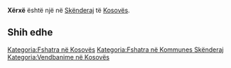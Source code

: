 {{Fshat në 
 | Emri                = Xërxë
 | EmriAlt                = 
 | NAME_SHORT_FORM=      
 | NAME_GENERIC=      
 | NAME_SORT_NAME_RO=      XERXE
 | FULL_NAME_RO = Xërxë
 | FULL_NAME_ND_RO=Xerxe
 | SORT_NAME_RG=XERXE
 | FULL_NAME_RG=Xërxë
 | FULL_NAME_ND_RG=Xerxe
 | SRP_NAME_SHORT_FORM=      
 | SRP_NAME_GENERIC=      
 | SRP_NAME_SORT_NAME_RO=      
 | SRP_FULL_NAME_RO = 
 | SRP_FULL_NAME_ND_RO=
 | SRP_SORT_NAME_RG=
 | SRP_FULL_NAME_RG=
 | SRP_FULL_NAME_ND_RG=
 | Emri (Rasa dhanore) = 
 | Figura              = 
 | Shteti              = Kosovo
 | Komuna              = Skënderaj
 | Kodi postar         = 
 | Sipërfaqja          = 

 | Popullsia           = 

 | Regj. i popullsisë  = 
 | Dend. e popullsisë  = 
 | Faqja zyrtare       = 
 <!--- Koordinatat ----> 
 | Gjerësia            = 42.349722
 | Gjatësia            = 20.570556
 | Lartësia            = 
}}
'''Xërxë''' është një [[]] në [[Skënderaj]] të [[Kosovës]].

<!-- == Gjeografia == -->
<!-- == Historia == -->
<!-- == Demografia == -->
== Shih edhe ==
{{Komuna Skënderaj}}
{{Kosovo-Administrata-Cung}}

[[Kategoria:Fshatra në Kosovës]]
[[Kategoria:Fshatra në Kommunes Skënderaj]]
[[Kategoria:Vendbanime në Kosovës]]